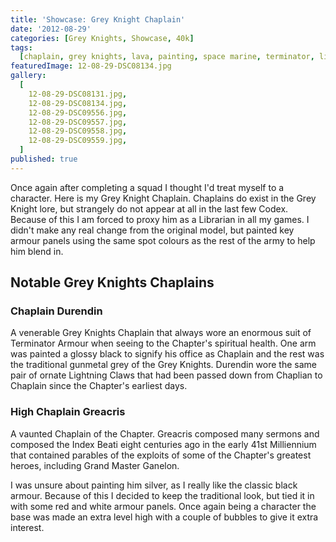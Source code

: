 ```yaml
---
title: 'Showcase: Grey Knight Chaplain'
date: '2012-08-29'
categories: [Grey Knights, Showcase, 40k]
tags:
  [chaplain, grey knights, lava, painting, space marine, terminator, librarian]
featuredImage: 12-08-29-DSC08134.jpg
gallery:
  [
    12-08-29-DSC08131.jpg,
    12-08-29-DSC08134.jpg,
    12-08-29-DSC09556.jpg,
    12-08-29-DSC09557.jpg,
    12-08-29-DSC09558.jpg,
    12-08-29-DSC09559.jpg,
  ]
published: true
---
```


Once again after completing a squad I thought I'd treat myself to a character. Here is my Grey Knight Chaplain. Chaplains do exist in the Grey Knight lore, but strangely do not appear at all in the last few Codex. Because of this I am forced to proxy him as a Librarian in all my games. I didn't make any real change from the original model, but painted key armour panels using the same spot colours as the rest of the army to help him blend in.

## Notable Grey Knights Chaplains

### Chaplain Durendin

A venerable Grey Knights Chaplain that always wore an enormous suit of Terminator Armour when seeing to the Chapter's spiritual health. One arm was painted a glossy black to signify his office as Chaplain and the rest was the traditional gunmetal grey of the Grey Knights. Durendin wore the same pair of ornate Lightning Claws that had been passed down from Chaplian to Chaplain since the Chapter's earliest days.

### High Chaplain Greacris

A vaunted Chaplain of the Chapter. Greacris composed many sermons and composed the Index Beati eight centuries ago in the early 41st Milliennium that contained parables of the exploits of some of the Chapter's greatest heroes, including Grand Master Ganelon.

I was unsure about painting him silver, as I really like the classic black armour. Because of this I decided to keep the traditional look, but tied it in with some red and white armour panels. Once again being a character the base was made an extra level high with a couple of bubbles to give it extra interest.
